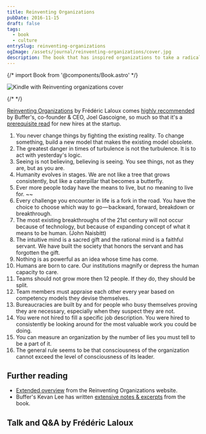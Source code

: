 ```yaml
---
title: Reinventing Organizations
pubDate: 2016-11-15
draft: false
tags:
  - book
  - culture
entrySlug: reinventing-organizations
ogImage: /assets/journal/reinventing-organizations/cover.jpg
description: The book that has inspired organizations to take a radical leap and adopt a whole different set of management principles and practices.
---
```



 {/* import Book from '@components/Book.astro' */}


<Image src={reinventing} alt="Kindle with Reinventing organizations cover" class="wide" />

{/* <Book
  url="http://www.amazon.com/gp/product/B00ICS9VI4"
  title="Reinventing Organizations"
  author="Frederic Laloux"
  cover="/assets/journal/reinventing-organizations/book.jpg"
  domain="amazon.com"
/> */}

[Reinventing Organizations](http://www.amazon.com/gp/product/B00ICS9VI4) by Frédéric Laloux comes [highly recommended](http://joel.is/50-books-that-transformed-my-business-and-my-life/) by Buffer's, co-founder & CEO, Joel Gascoigne, so much so that it's a [prerequisite read](https://buffer.com/journey) for new hires at the startup.

1. You never change things by fighting the existing reality. To change something, build a new model that makes the existing model obsolete.
2. The greatest danger in times of turbulence is not the turbulence. It is to act with yesterday's logic.
3. Seeing is not believing, believing is seeing. You see things, not as they are, but as you are.
4. Humanity evolves in stages. We are not like a tree that grows consistently, but like a caterpillar that becomes a butterfly.
5. Ever more people today have the means to live, but no meaning to live for.
   ~~
6. Every challenge you encounter in life is a fork in the road. You have the choice to choose which way to go — backward, forward, breakdown or breakthrough.
7. The most existing breakthroughs of the 21st century will not occur because of technology, but because of expanding concept of what it means to be human. (John Naisbitt)
8. The intuitive mind is a sacred gift and the rational mind is a faithful servant. We have built the society that honors the servant and has forgotten the gift.
9. Nothing is as powerful as an idea whose time has come.
10. Humans are born to care. Our institutions magnify or depress the human capacity to care.
11. Teams should not grow more then 12 people. If they do, they should be split.
12. Team members must appraise each other every year based on competency models they devise themselves.
13. Bureaucracies are built by and for people who busy themselves proving they are necessary, especially when they suspect they are not.
14. You were not hired to fill a specific job description. You were hired to consistently be looking around for the most valuable work you could be doing.
15. You can measure an organization by the number of lies you must tell to be a part of it.
16. The general rule seems to be that consciousness of the organization cannot exceed the level of consciousness of its leader.

## Further reading

- [Extended overview](http://www.reinventingorganizations.com/uploads/2/1/9/8/21988088/140305_laloux_reinventing_organizations.pdf) from the Reinventing Organizations website.
- Buffer's Kevan Lee has written [extensive notes & excerpts](http://www.kevanlee.com/reinventing-organizations/) from the book.

## Talk and Q&A by Frédéric Laloux


<Youtube id="gcS04BI2sbk" className="" />

